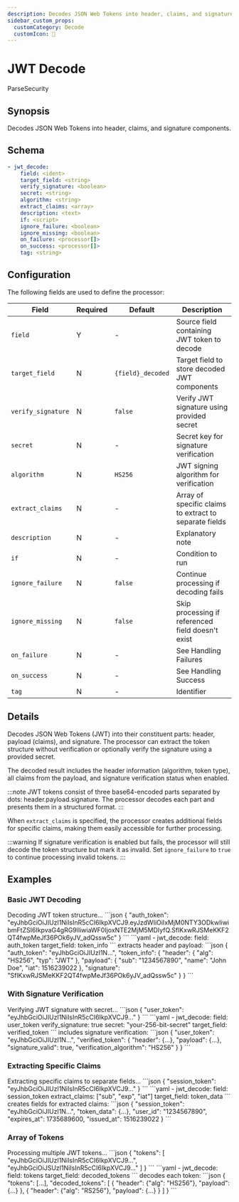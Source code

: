 ```yaml
---
description: Decodes JSON Web Tokens into header, claims, and signature components
sidebar_custom_props:
  customCategory: Decode
  customIcon: 🔑
---
```


# JWT Decode

<span className="theme-doc-version-badge badge badge--primary">Parse</span><span className="theme-doc-version-badge badge badge--secondary">Security</span>

## Synopsis

Decodes JSON Web Tokens into header, claims, and signature components.

## Schema

```yaml {2-3}
- jwt_decode:
    field: <ident>
    target_field: <string>
    verify_signature: <boolean>
    secret: <string>
    algorithm: <string>
    extract_claims: <array>
    description: <text>
    if: <script>
    ignore_failure: <boolean>
    ignore_missing: <boolean>
    on_failure: <processor[]>
    on_success: <processor[]>
    tag: <string>
```

## Configuration

The following fields are used to define the processor:

|Field|Required|Default|Description|
|---|---|---|---|
|`field`|Y|-|Source field containing JWT token to decode|
|`target_field`|N|`{field}_decoded`|Target field to store decoded JWT components|
|`verify_signature`|N|`false`|Verify JWT signature using provided secret|
|`secret`|N|-|Secret key for signature verification|
|`algorithm`|N|`HS256`|JWT signing algorithm for verification|
|`extract_claims`|N|-|Array of specific claims to extract to separate fields|
|`description`|N|-|Explanatory note|
|`if`|N|-|Condition to run|
|`ignore_failure`|N|`false`|Continue processing if decoding fails|
|`ignore_missing`|N|`false`|Skip processing if referenced field doesn't exist|
|`on_failure`|N|-|See <Topic id="handling-failures">Handling Failures</Topic>|
|`on_success`|N|-|See <Topic id="handling-success">Handling Success</Topic>|
|`tag`|N|-|Identifier|

## Details

Decodes JSON Web Tokens (JWT) into their constituent parts: header, payload (claims), and signature. The processor can extract the token structure without verification or optionally verify the signature using a provided secret.

The decoded result includes the header information (algorithm, token type), all claims from the payload, and signature verification status when enabled.

:::note
JWT tokens consist of three base64-encoded parts separated by dots: header.payload.signature. The processor decodes each part and presents them in a structured format.
:::

When `extract_claims` is specified, the processor creates additional fields for specific claims, making them easily accessible for further processing.

:::warning
If signature verification is enabled but fails, the processor will still decode the token structure but mark it as invalid. Set `ignore_failure` to `true` to continue processing invalid tokens.
:::

## Examples

### Basic JWT Decoding

<ExampleGrid>
  <CommentCol>
    Decoding JWT token structure...
  </CommentCol>
  <CodeCol>
    ```json
    {
      "auth_token": "eyJhbGciOiJIUzI1NiIsInR5cCI6IkpXVCJ9.eyJzdWIiOiIxMjM0NTY3ODkwIiwibmFtZSI6IkpvaG4gRG9lIiwiaWF0IjoxNTE2MjM5MDIyfQ.SflKxwRJSMeKKF2QT4fwpMeJf36POk6yJV_adQssw5c"
    }
    ```
    ```yaml
    - jwt_decode:
        field: auth_token
        target_field: token_info
    ```
  </CodeCol>
  <CommentCol>
    extracts header and payload:
  </CommentCol>
  <CodeCol>
    ```json
    {
      "auth_token": "eyJhbGciOiJIUzI1N...",
      "token_info": {
        "header": {
          "alg": "HS256",
          "typ": "JWT"
        },
        "payload": {
          "sub": "1234567890",
          "name": "John Doe",
          "iat": 1516239022
        },
        "signature": "SflKxwRJSMeKKF2QT4fwpMeJf36POk6yJV_adQssw5c"
      }
    }
    ```
  </CodeCol>
</ExampleGrid>

### With Signature Verification

<ExampleGrid>
  <CommentCol>
    Verifying JWT signature with secret...
  </CommentCol>
  <CodeCol>
    ```json
    {
      "user_token": "eyJhbGciOiJIUzI1NiIsInR5cCI6IkpXVCJ9..."
    }
    ```
    ```yaml
    - jwt_decode:
        field: user_token
        verify_signature: true
        secret: "your-256-bit-secret"
        target_field: verified_token
    ```
  </CodeCol>
  <CommentCol>
    includes signature verification:
  </CommentCol>
  <CodeCol>
    ```json
    {
      "user_token": "eyJhbGciOiJIUzI1N...",
      "verified_token": {
        "header": {...},
        "payload": {...},
        "signature_valid": true,
        "verification_algorithm": "HS256"
      }
    }
    ```
  </CodeCol>
</ExampleGrid>

### Extracting Specific Claims

<ExampleGrid>
  <CommentCol>
    Extracting specific claims to separate fields...
  </CommentCol>
  <CodeCol>
    ```json
    {
      "session_token": "eyJhbGciOiJIUzI1NiIsInR5cCI6IkpXVCJ9..."
    }
    ```
    ```yaml
    - jwt_decode:
        field: session_token
        extract_claims: ["sub", "exp", "iat"]
        target_field: token_data
    ```
  </CodeCol>
  <CommentCol>
    creates fields for extracted claims:
  </CommentCol>
  <CodeCol>
    ```json
    {
      "session_token": "eyJhbGciOiJIUzI1N...",
      "token_data": {...},
      "user_id": "1234567890",
      "expires_at": 1735689600,
      "issued_at": 1516239022
    }
    ```
  </CodeCol>
</ExampleGrid>

### Array of Tokens

<ExampleGrid>
  <CommentCol>
    Processing multiple JWT tokens...
  </CommentCol>
  <CodeCol>
    ```json
    {
      "tokens": [
        "eyJhbGciOiJIUzI1NiIsInR5cCI6IkpXVCJ9...",
        "eyJhbGciOiJSUzI1NiIsInR5cCI6IkpXVCJ9..."
      ]
    }
    ```
    ```yaml
    - jwt_decode:
        field: tokens
        target_field: decoded_tokens
    ```
  </CodeCol>
  <CommentCol>
    decodes each token:
  </CommentCol>
  <CodeCol>
    ```json
    {
      "tokens": [...],
      "decoded_tokens": [
        {
          "header": {"alg": "HS256"},
          "payload": {...}
        },
        {
          "header": {"alg": "RS256"},
          "payload": {...}
        }
      ]
    }
    ```
  </CodeCol>
</ExampleGrid>